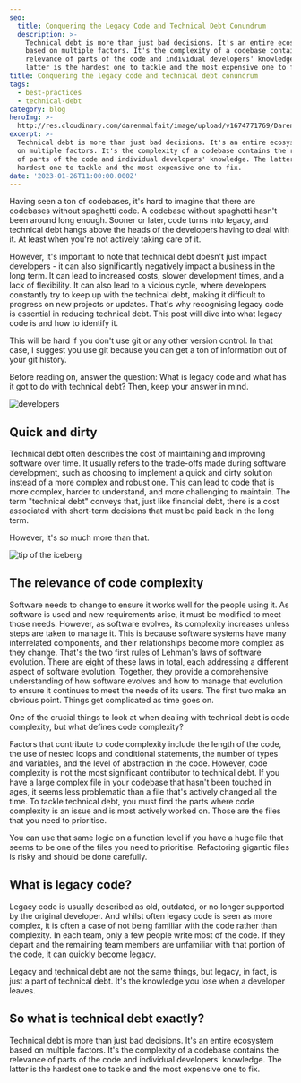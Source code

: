 ```yaml
---
seo:
  title: Conquering the Legacy Code and Technical Debt Conundrum
  description: >-
    Technical debt is more than just bad decisions. It's an entire ecosystem
    based on multiple factors. It's the complexity of a codebase contains the
    relevance of parts of the code and individual developers' knowledge. The
    latter is the hardest one to tackle and the most expensive one to fix.
title: Conquering the legacy code and technical debt conundrum
tags:
  - best-practices
  - technical-debt
category: blog
heroImg: >-
  http://res.cloudinary.com/darenmalfait/image/upload/v1674771769/Daren_a_bowl_of_spaghetti_with_a_keyboard_in_front_plastic_pixa_edd7027e-f9e6-4854-8642-f2a89b53f6ee_hajpfq.png
excerpt: >-
  Technical debt is more than just bad decisions. It's an entire ecosystem based
  on multiple factors. It's the complexity of a codebase contains the relevance
  of parts of the code and individual developers' knowledge. The latter is the
  hardest one to tackle and the most expensive one to fix.
date: '2023-01-26T11:00:00.000Z'
---
```


Having seen a ton of codebases, it's hard to imagine that there are codebases
without spaghetti code. A codebase without spaghetti hasn't been around long
enough. Sooner or later, code turns into legacy, and technical debt hangs above
the heads of the developers having to deal with it. At least when you're not
actively taking care of it.

However, it's important to note that technical debt doesn't just impact
developers - it can also significantly negatively impact a business in the long
term. It can lead to increased costs, slower development times, and a lack of
flexibility. It can also lead to a vicious cycle, where developers constantly
try to keep up with the technical debt, making it difficult to progress on new
projects or updates. That's why recognising legacy code is essential in reducing
technical debt. This post will dive into what legacy code is and how to identify
it.

This will be hard if you don't use git or any other version control. In that
case, I suggest you use git because you can get a ton of information out of your
git history.

Before reading on, answer the question: What is legacy code and what has it got
to do with technical debt? Then, keep your answer in mind.

![developers](https://res.cloudinary.com/darenmalfait/image/upload/v1674774212/Daren_big_office_filled_with_monkeys_sitting_behind_a_computer__5f2140a0-2c9f-46f3-b934-c98c956a8f59_itu2ap.png 'developers')

## Quick and dirty

Technical debt often describes the cost of maintaining and improving software
over time. It usually refers to the trade-offs made during software development,
such as choosing to implement a quick and dirty solution instead of a more
complex and robust one. This can lead to code that is more complex, harder to
understand, and more challenging to maintain. The term "technical debt" conveys
that, just like financial debt, there is a cost associated with short-term
decisions that must be paid back in the long term.

However, it's so much more than that.

![tip of the iceberg](http://res.cloudinary.com/darenmalfait/image/upload/v1675447403/Daren_an_iceberg_including_the_underwater_part_plastic_pixar_st_96c95df8-864a-4db7-9c4a-50e2c6819342_ffobaj.png 'tip of the iceberg')

## The relevance of code complexity

Software needs to change to ensure it works well for the people using it. As
software is used and new requirements arise, it must be modified to meet those
needs. However, as software evolves, its complexity increases unless steps are
taken to manage it. This is because software systems have many interrelated
components, and their relationships become more complex as they change. That's
the two first rules of Lehman's laws of software evolution. There are eight of
these laws in total, each addressing a different aspect of software evolution.
Together, they provide a comprehensive understanding of how software evolves and
how to manage that evolution to ensure it continues to meet the needs of its
users. The first two make an obvious point. Things get complicated as time goes
on.

One of the crucial things to look at when dealing with technical debt is code
complexity, but what defines code complexity?

Factors that contribute to code complexity include the length of the code, the
use of nested loops and conditional statements, the number of types and
variables, and the level of abstraction in the code. However, code complexity is
not the most significant contributor to technical debt. If you have a large
complex file in your codebase that hasn't been touched in ages, it seems less
problematic than a file that's actively changed all the time. To tackle
technical debt, you must find the parts where code complexity is an issue and is
most actively worked on. Those are the files that you need to prioritise.

You can use that same logic on a function level if you have a huge file that
seems to be one of the files you need to prioritise. Refactoring gigantic files
is risky and should be done carefully.

## What is legacy code?

Legacy code is usually described as old, outdated, or no longer supported by the
original developer. And whilst often legacy code is seen as more complex, it is
often a case of not being familiar with the code rather than complexity. In each
team, only a few people write most of the code. If they depart and the remaining
team members are unfamiliar with that portion of the code, it can quickly become
legacy.

Legacy and technical debt are not the same things, but legacy, in fact, is just
a part of technical debt. It's the knowledge you lose when a developer leaves.

## So what is technical debt exactly?

Technical debt is more than just bad decisions. It's an entire ecosystem based
on multiple factors. It's the complexity of a codebase contains the relevance of
parts of the code and individual developers' knowledge. The latter is the
hardest one to tackle and the most expensive one to fix.
